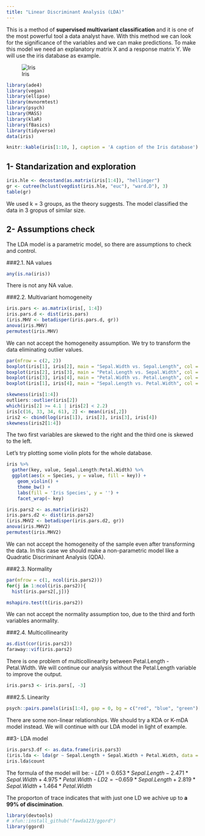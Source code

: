 ```yaml
---
title: "Linear Discriminant Analysis (LDA)"
---
```


This is a method of **supervised multivariant classification** and it is one of the 
most powerful tool a data analyst have. With this method we can look for the 
significance of the variables and we can make predictions. 
To make this model we need an explanatory matrix X and a response matrix Y.
We will use the iris database as example.

![Iris](https://www.google.co.jp/url?sa=i&rct=j&q=&esrc=s&source=images&cd=&cad=rja&uact=8&ved=2ahUKEwiEiMrDs4TcAhXZc94KHa0DA_oQjRx6BAgBEAU&url=https%3A%2F%2Fwww.palass.org%2Fpublications%2Fnewsletter%2Fpalaeomath-101%2Fpalaeomath-part-10-groups-i&psig=AOvVaw1xACKJnOklPvq1RMLEUeM3&ust=1530757854877316)

```r
library(ade4)
library(vegan)
library(ellipse)
library(mvnormtest)
library(psych)
library(MASS)
library(klaR)
library(fBasics)
library(tidyverse)
data(iris)
```

```r
knitr::kable(iris[1:10, ], caption = 'A caption of the Iris database')
```

## 1- Standarization and exploration

```r
iris.hle <- decostand(as.matrix(iris[1:4]), "hellinger") 
gr <- cutree(hclust(vegdist(iris.hle, "euc"), "ward.D"), 3)
table(gr)
```
We used k = 3 groups, as the theory suggests. The model classified the data in 3 gropus of similar size.



## 2- Assumptions check 
The LDA model is a parametric model, so there are assumptions to check and control.

###2.1. NA values

```r
any(is.na(iris))
```
There is not any NA value.

###2.2. Multivariant homogeneity 

```r
iris.pars <- as.matrix(iris[, 1:4])
iris.pars.d <- dist(iris.pars)
(iris.MHV <- betadisper(iris.pars.d, gr))
anova(iris.MHV)
permutest(iris.MHV)
```

We can not accept the homogeneity assumption. We try to transform the data eliminating
outlier values.

```r
par(mfrow = c(2, 2))
boxplot(iris[1], iris[2], main = "Sepal.Width vs. Sepal.Length", col = "red", horizontal = TRUE)
boxplot(iris[2], iris[3], main = "Petal.Length vs. Sepal.Width", col = "blue", horizontal = TRUE)
boxplot(iris[3], iris[4], main = "Petal.Width vs. Petal.Length", col = "green", horizontal = TRUE)
boxplot(iris[1], iris[4], main = "Sepal.Length vs. Petal.Width", col = "yellow", horizontal = TRUE)

```

```r
skewness(iris[1:4])
outliers::outlier(iris[2])
which(iris[2] >= 4.1 | iris[2] < 2.2) 
iris[c(16, 33, 34, 61), 2] <- mean(iris[,2])
iris2 <- cbind(log(iris[1]), iris[2], iris[3], iris[4])
skewness(iris2[1:4])
```

The two first variables are skewed to the right and the third one is skewed to the left.

Let's try plotting some violin plots for the whole database.

```r
iris %>%
  gather(key, value, Sepal.Length:Petal.Width) %>%
  ggplot(aes(x = Species, y = value, fill = key)) +
    geom_violin() +
    theme_bw() +
    labs(fill = 'Iris Species', y = '') +
    facet_wrap(~ key)
```

```r
iris.pars2 <- as.matrix(iris2)
iris.pars.d2 <- dist(iris.pars2)
(iris.MHV2 <- betadisper(iris.pars.d2, gr))
anova(iris.MHV2)
permutest(iris.MHV2)
```
We can not accept the homogeneity of the sample even after transforming the data. In this case
we should make a non-parametric model like a Quadratic Discriminant Analysis (QDA).

###2.3. Normality 
```r
par(mfrow = c(1, ncol(iris.pars2)))
for(j in 1:ncol(iris.pars2)){
  hist(iris.pars2[,j])}

mshapiro.test(t(iris.pars2))
```
We can not accept the normality assumption too, due to the third and forth variables anormality.

###2.4. Multicollinearity 
```r
as.dist(cor(iris.pars2))
faraway::vif(iris.pars2)
```
There is one problem of multicollinearity between Petal.Length - Petal.Width. We will continue
our analysis without the Petal.Length variable to improve the output.
```r
iris.pars3 <- iris.pars[, -3]
```
###2.5. Linearity
```r
psych::pairs.panels(iris[1:4], gap = 0, bg = c("red", "blue", "green")[iris$Species], pch = 21)
```

There are some non-linear relationships. We should try a KDA or K-mDA model instead. We will 
continue with our LDA model in light of example. 



##3- LDA model

```r
iris.pars3.df <- as.data.frame(iris.pars3)
(iris.lda <- lda(gr ~ Sepal.Length + Sepal.Width + Petal.Width, data = iris.pars3.df))
iris.lda$count
```
The formula of the model will be:
- $LD1 = 0.653 * Sepal.Length - 2.471 * Sepal.Width + 4.975 * Petal.Width$
- $LD2 = -0.659 * Sepal.Length + 2.819 * Sepal.Width + 1.464 * Petal.Width$

The proporton of trace indicates that with just one LD we achive up to **a 99% of discimination**.

```r
library(devtools)
# xfun::install_github("fawda123/ggord")
library(ggord)
```